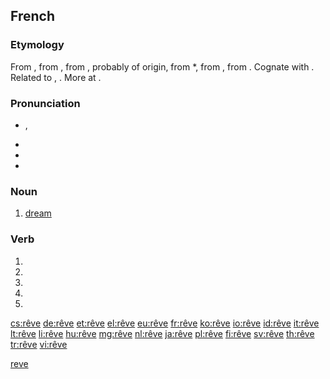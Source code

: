 {{also|rêvé}}
==French==

===Etymology===
From {{term|rêver||to dream|lang=fr}}, from {{etyl|frm|fr}} {{term|resver||to wander, be lost in vague thoughts, guess inaccurately|lang=frm}}, from {{etyl|fro|fr}} {{term|resver||to consider, reflect, be delirious|lang=fro}}, probably of {{etyl|gem|fr}} origin, from {{etyl|frk|fr}} *{{term||rēswan, *rāswan|to consider, conjecture, guess|lang=frk}}, from {{proto|Germanic|rēswanan|to think, reckon, calculate|lang=fr}}, from {{proto|Indo-European|rei-|to reason, count|lang=fr}}. Cognate with {{etyl|ang|-}} {{term|ræswan|rǣswan|to think, consider, suspect, conjecture|lang=ang|sc=Latinx}}. Related to {{etyl|got|-}} {{term|||tr=raþjō|account, number, explanation|lang=got}}, {{etyl|goh|-}} {{term|rim|rīm|number|lang=goh}}. More at {{l|en|rhyme}}.

===Pronunciation===
* {{IPA|/ʁɛv/|lang=fr}}, {{X-SAMPA|/REv/|lang=fr}}
* {{audio|Fr-rêve.ogg|Audio (France, Paris)}}
* {{rhymes|ɛv|lang=fr}}
* {{homophones|rêves|lang=fr}}

===Noun===
{{fr-noun|m|sort=reve}}

# [[dream]]

===Verb===
{{fr-verb-form}}

# {{conjugation of|rêver||1|s|pres|ind|lang=fr}}
# {{conjugation of|rêver||3|s|pres|ind|lang=fr}}
# {{conjugation of|rêver||1|s|pres|sub|lang=fr}}
# {{conjugation of|rêver||3|s|pres|sub|lang=fr}}
# {{conjugation of|rêver||2|s|imp|lang=fr}}

[[Category:fr:Thinking|reve]]

[[cs:rêve]]
[[de:rêve]]
[[et:rêve]]
[[el:rêve]]
[[eu:rêve]]
[[fr:rêve]]
[[ko:rêve]]
[[io:rêve]]
[[id:rêve]]
[[it:rêve]]
[[lt:rêve]]
[[li:rêve]]
[[hu:rêve]]
[[mg:rêve]]
[[nl:rêve]]
[[ja:rêve]]
[[pl:rêve]]
[[fi:rêve]]
[[sv:rêve]]
[[th:rêve]]
[[tr:rêve]]
[[vi:rêve]]